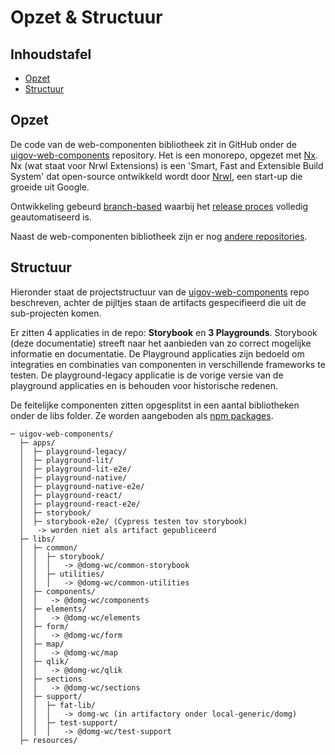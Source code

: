 
<Meta title="Bijdragen/Opzet & Structuur" />

# Opzet & Structuur

## Inhoudstafel

-   [Opzet](#opzet)
-   [Structuur](#structuur)

## Opzet

De code van de web-componenten bibliotheek zit in GitHub onder de
[uigov-web-components](https://github.com/milieuinfo/uigov-web-components) repository. Het is een monorepo, opgezet met
[Nx](https://nx.dev/). Nx (wat staat voor Nrwl Extensions) is een 'Smart, Fast and Extensible Build System' dat
open-source ontwikkeld wordt door [Nrwl](https://github.com/nrwl), een start-up die groeide uit Google.

Ontwikkeling gebeurd [branch-based](/docs/bijdragen-git-branching-strategie--documentatie) waarbij het
[release proces](/docs/beheren-ci-cd--documentatie) volledig geautomatiseerd is.

Naast de web-componenten bibliotheek zijn er nog [andere repositories](/docs/beheren-repositories--documentatie).

## Structuur

Hieronder staat de projectstructuur van de [uigov-web-components](https://github.com/milieuinfo/uigov-web-components)
repo beschreven, achter de pijltjes staan de artifacts gespecifieerd die uit de sub-projecten komen.

Er zitten 4 applicaties in de repo: **Storybook** en **3 Playgrounds**.
Storybook (deze documentatie) streeft naar het aanbieden van zo correct mogelijke informatie en documentatie.
De Playground applicaties zijn bedoeld om integraties en combinaties van componenten in verschillende frameworks te testen.
De playground-legacy applicatie is de vorige versie van de playground applicaties en is behouden voor historische redenen.

De feitelijke componenten zitten opgesplitst in een aantal bibliotheken onder de libs folder. Ze worden aangeboden
als [npm packages](/docs/afnemen-artifacts--documentatie).

```
─ uigov-web-components/
  ├─ apps/
  │  ├─ playground-legacy/
  │  ├─ playground-lit/
  │  ├─ playground-lit-e2e/
  │  ├─ playground-native/
  │  ├─ playground-native-e2e/
  │  ├─ playground-react/
  │  ├─ playground-react-e2e/
  │  ├─ storybook/
  │  ├─ storybook-e2e/ (Cypress testen tov storybook)
  │   -> worden niet als artifact gepubliceerd
  ├─ libs/
  │  ├─ common/
  │  │  ├─ storybook/
  │  │  │   -> @domg-wc/common-storybook
  │  │  ├─ utilities/
  │  │  │   -> @domg-wc/common-utilities
  │  ├─ components/
  │  │   -> @domg-wc/components
  │  ├─ elements/
  │  │   -> @domg-wc/elements
  │  ├─ form/
  │  │   -> @domg-wc/form
  │  ├─ map/
  │  │   -> @domg-wc/map
  │  ├─ qlik/
  │  │   -> @domg-wc/qlik
  │  ├─ sections
  │  │   -> @domg-wc/sections
  │  ├─ support/
  │  │  ├─ fat-lib/
  │  │  │   -> domg-wc (in artifactory onder local-generic/domg)
  │  │  ├─ test-support/
  │  │  │   -> @domg-wc/test-support
  ├─ resources/
```
